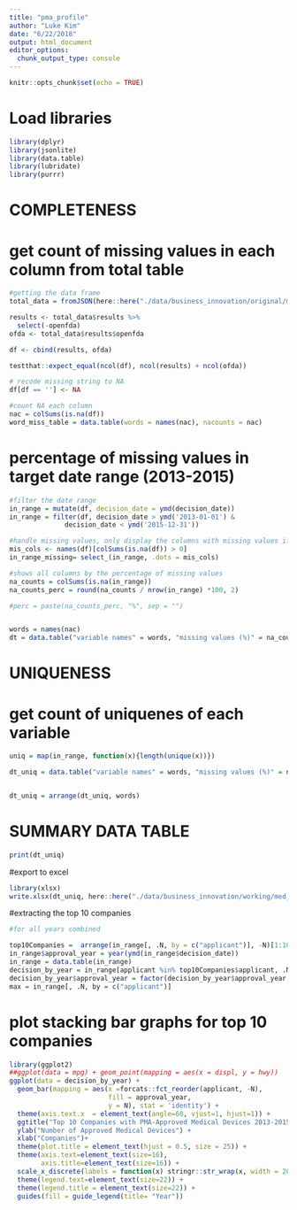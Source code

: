 ```yaml
---
title: "pma_profile"
author: "Luke Kim"
date: "6/22/2018"
output: html_document
editor_options: 
  chunk_output_type: console
---
```


```r
knitr::opts_chunk$set(echo = TRUE)
```

# Load libraries
```r
library(dplyr)
library(jsonlite)
library(data.table)
library(lubridate)
library(purrr)
```

# COMPLETENESS
# get count of missing values in each column from total table
```r
#getting the data frame
total_data = fromJSON(here::here("./data/business_innovation/original/med_device/device-pma-0001-of-0001.json"))

results <- total_data$results %>%
  select(-openfda)
ofda <- total_data$results$openfda

df <- cbind(results, ofda)

testthat::expect_equal(ncol(df), ncol(results) + ncol(ofda))

# recode missing string to NA
df[df == ''] <- NA

#count NA each column
nac = colSums(is.na(df))
word_miss_table = data.table(words = names(nac), nacounts = nac)

```

# percentage of missing values in target date range (2013-2015)
```r
#filter the date range
in_range = mutate(df, decision_date = ymd(decision_date))
in_range = filter(df, decision_date > ymd('2013-01-01') &
              decision_date < ymd('2015-12-31'))

#handle missing values, only display the columns with missing values if needed
mis_cols <- names(df)[colSums(is.na(df)) > 0]
in_range_missing= select_(in_range, .dots = mis_cols)

#shows all columns by the percentage of missing values
na_counts = colSums(is.na(in_range))
na_counts_perc = round(na_counts / nrow(in_range) *100, 2)

#perc = paste(na_counts_perc, "%", sep = "")


words = names(nac)
dt = data.table("variable names" = words, "missing values (%)" = na_counts_perc)
```

# UNIQUENESS
# get count of uniquenes of each variable
```r
uniq = map(in_range, function(x){length(unique(x))})

dt_uniq = data.table("variable names" = words, "missing values (%)" = na_counts_perc, uniqueness = uniq)


dt_uniq = arrange(dt_uniq, words)
```

# SUMMARY DATA TABLE

```r
print(dt_uniq)
```

#export to excel
```r
library(xlsx)
write.xlsx(dt_uniq, here::here("./data/business_innovation/working/med_device_data/pma_profile_chart.xlsx"))
```

<!-- # 2013 data by top 10 companies -->
<!-- ```{r} -->
<!-- #for 2013 -->
<!-- first_year = filter(df, decision_date > ymd('2013-01-01') & -->
<!--               decision_date < ymd('2013-12-31')) -->
<!-- top10_1 = as.data.frame(table(first_year$applicant)) -->
<!-- top10_1 = arrange(top10_1, -Freq) -->
<!-- top10_1 = head(top10_1, 10) -->
<!-- ``` -->

<!-- # 2014 data by top 10 companies -->
<!-- ```{r} -->
<!-- #for 2014 -->
<!-- second_year = filter(df, decision_date > ymd('2014-01-01') & -->
<!--               decision_date < ymd('2014-12-31')) -->
<!-- top10_2 = as.data.frame(table(second_year$applicant)) -->
<!-- top10_2 = arrange(top10_2, -Freq) -->
<!-- top10_2 = head(top10_2, 10) -->
<!-- ``` -->

<!-- # 2015 data by top 10 companies -->
<!-- ```{r} -->
<!-- #for 2014 -->
<!-- third_year = filter(df, decision_date > ymd('2014-01-01') & -->
<!--               decision_date < ymd('2014-12-31')) -->
<!-- top10_3 = as.data.frame(table(third_year$applicant)) -->
<!-- top10_3 = arrange(top10_3, -Freq) -->
<!-- top10_3 = head(top10_3, 10) -->
<!-- ``` -->

<!-- ```{r} -->
<!-- rbind(top10_1, top10_2, top10_3) -->
<!-- ``` -->

#extracting the top 10 companies
```r
#for all years combined

top10Companies =  arrange(in_range[, .N, by = c("applicant")], -N)[1:10,]
in_range$approval_year = year(ymd(in_range$decision_date))
in_range = data.table(in_range)
decision_by_year = in_range[applicant %in% top10Companies$applicant, .N, by = c("applicant", "approval_year")]
decision_by_year$approval_year = factor(decision_by_year$approval_year, levels = c("2015", "2014", "2013"))
max = in_range[, .N, by = c("applicant")]
```

# plot stacking bar graphs for top 10 companies
```r
library(ggplot2)
##ggplot(data = mpg) + geom_point(mapping = aes(x = displ, y = hwy))
ggplot(data = decision_by_year) +
  geom_bar(mapping = aes(x =forcats::fct_reorder(applicant, -N),
                         fill = approval_year,
                         y = N), stat = 'identity') +
  theme(axis.text.x  = element_text(angle=60, vjust=1, hjust=1)) +
  ggtitle("Top 10 Companies with PMA-Approved Medical Devices 2013-2015") +
  ylab("Number of Approved Medical Devices") +
  xlab("Companies")+
  theme(plot.title = element_text(hjust = 0.5, size = 25)) +
  theme(axis.text=element_text(size=16),
        axis.title=element_text(size=16)) +
  scale_x_discrete(labels = function(x) stringr::str_wrap(x, width = 20)) + 
  theme(legend.text=element_text(size=22)) +
  theme(legend.title = element_text(size=22)) + 
  guides(fill = guide_legend(title= "Year"))

```

